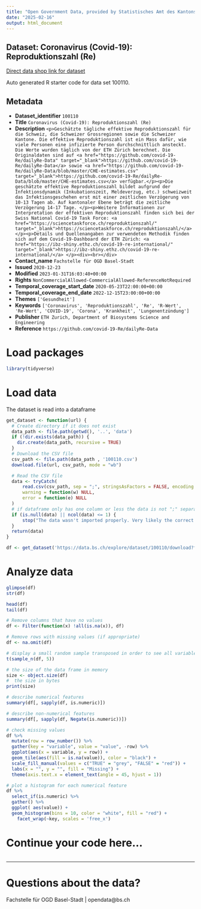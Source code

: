 ```yaml
---
title: "Open Government Data, provided by Statistisches Amt des Kantons Basel-Stadt - Fachstelle OGD"
date: "2025-02-16"
output: html_document
---
```


## Dataset: Coronavirus (Covid-19): Reproduktionszahl (Re)

[Direct data shop link for dataset](https://data.bs.ch/explore/dataset/100110)

Auto generated R starter code for data set 100110.

## Metadata

- **Dataset_identifier** `100110`
- **Title** `Coronavirus (Covid-19): Reproduktionszahl (Re)`
- **Description** `<p>Geschätzte tägliche effektive Reproduktionszahl für die Schweiz, die Schweizer Grossregionen sowie die Schweizer Kantone. Die effektive Reproduktionszahl ist ein Mass dafür, wie viele Personen eine infizierte Person durchschnittlich ansteckt. Die Werte wurden täglich von der ETH Zürich berechnet. Die Originaldaten sind auf <a href="https://github.com/covid-19-Re/dailyRe-Data" target="_blank">https://github.com/covid-19-Re/dailyRe-Data</a> sowie <a href="https://github.com/covid-19-Re/dailyRe-Data/blob/master/CHE-estimates.csv" target="_blank">https://github.com/covid-19-Re/dailyRe-Data/blob/master/CHE-estimates.csv</a> verfügbar.</p><p>Die geschätzte effektive Reproduktionszahl bildet aufgrund der Infektionsdynamik (Inkubationszeit, Meldeverzug, etc.) schweizweit das Infektionsgeschehen erst mit einer zeitlichen Verzögerung von 10-13 Tagen ab. Auf kantonaler Ebene beträgt die zeitliche Verzögerung 14-17 Tage. </p><p>Weitere Informationen zur Interpretation der effektiven Reproduktionszahl finden sich bei der Swiss National Covid-19 Task Force: <a href="https://sciencetaskforce.ch/reproduktionszahl/" target="_blank">https://sciencetaskforce.ch/reproduktionszahl/</a> </p><p>Details und Quellenangaben zur verwendeten Methodik finden sich auf dem Covid-19-Dashboard der ETH Zürich: <a href="https://ibz-shiny.ethz.ch/covid-19-re-international/" target="_blank">https://ibz-shiny.ethz.ch/covid-19-re-international/</a> </p><div><br></div>`
- **Contact_name** `Fachstelle für OGD Basel-Stadt`
- **Issued** `2020-12-23`
- **Modified** `2023-01-31T16:03:40+00:00`
- **Rights** `NonCommercialAllowed-CommercialAllowed-ReferenceNotRequired`
- **Temporal_coverage_start_date** `2020-05-23T22:00:00+00:00`
- **Temporal_coverage_end_date** `2022-12-15T23:00:00+00:00`
- **Themes** `['Gesundheit']`
- **Keywords** `['Coronavirus', 'Reproduktionszahl', 'Re', 'R-Wert', 'Re-Wert', 'COVID-19', 'Corona', 'Krankheit', 'Lungenentzündung']`
- **Publisher** `ETH Zurich, Department of Biosystems Science and Engineering`
- **Reference** `https://github.com/covid-19-Re/dailyRe-Data`


# Load packages

```r

library(tidyverse)
```

# Load data

The dataset is read into a dataframe

```r
get_dataset <- function(url) {
  # Create directory if it does not exist
  data_path <- file.path(getwd(), '..', 'data')
  if (!dir.exists(data_path)) {
    dir.create(data_path, recursive = TRUE)
  }
  # Download the CSV file
  csv_path <- file.path(data_path , '100110.csv')
  download.file(url, csv_path, mode = "wb")

  # Read the CSV file
  data <- tryCatch(
      read.csv(csv_path, sep = ";", stringsAsFactors = FALSE, encoding = "UTF-8"),
      warning = function(w) NULL,
      error = function(e) NULL
  )
  # if dataframe only has one column or less the data is not ";" separated
  if (is.null(data) || ncol(data) <= 1) {
      stop("The data wasn't imported properly. Very likely the correct separator couldn't be found.\nPlease check the dataset manually and adjust the code.")
  }
  return(data)
}
```

```r

df <- get_dataset('https://data.bs.ch/explore/dataset/100110/download?format=csv&timezone=Europe%2FZurich')

```

# Analyze data

```r

glimpse(df)
str(df)

head(df)
tail(df)

```

```r
# Remove columns that have no values
df <- Filter(function(x) !all(is.na(x)), df)

# Remove rows with missing values (if appropriate)
df <- na.omit(df)
```

```r
# display a small random sample transposed in order to see all variables
t(sample_n(df, 5))
```

```r
# the size of the data frame in memory
size <- object.size(df)
#  the size in bytes
print(size)
```

```r
# describe numerical features
summary(df[, sapply(df, is.numeric)])
```

```r
# describe non-numerical features
summary(df[, sapply(df, Negate(is.numeric))])
```

```r
# check missing values
df %>%
  mutate(row = row_number()) %>%
  gather(key = "variable", value = "value", -row) %>%
  ggplot(aes(x = variable, y = row)) +
  geom_tile(aes(fill = is.na(value)), color = "black") +
  scale_fill_manual(values = c("TRUE" = "grey", "FALSE" = "red")) +
  labs(x = "", y = "", fill = "Missing") +
  theme(axis.text.x = element_text(angle = 45, hjust = 1))
```

```r
# plot a histogram for each numerical feature
df %>%
  select_if(is.numeric) %>%
  gather() %>%
  ggplot( aes(value)) +
  geom_histogram(bins = 10, color = "white", fill = "red") +
    facet_wrap(~key, scales = 'free_x')
```

# Continue your code here...

```r

```
------------------------------------------------------------------------

# Questions about the data?

Fachstelle für OGD Basel-Stadt | opendata@bs.ch
